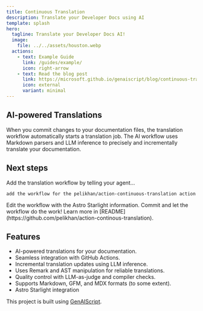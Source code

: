 ```yaml
---
title: Continuous Translation
description: Translate your Developer Docs using AI
template: splash
hero:
  tagline: Translate your Developer Docs AI!
  image:
    file: ../../assets/houston.webp
  actions:
    - text: Example Guide
      link: /guides/example/
      icon: right-arrow
    - text: Read the blog post
      link: https://microsoft.github.io/genaiscript/blog/continuous-translations/
      icon: external
      variant: minimal
---
```



## AI-powered Translations

<CardGrid>
  <Card title="GitHub Actions" icon="github">
    When you commit changes to your documentation files, the translation
    workflow automatically starts a translation job.
  </Card>
  <Card title="GitHub Models" icon="seti:markdown">
    The AI workflow uses Markdown parsers and LLM inference to precisely and
    incrementally translate your documentation.
  </Card>
</CardGrid>

## Next steps

<CardGrid stagger>
  <Card title="Add the Workflow" icon="pencil">
    Add the translation workflow by telling your agent...

```
add the workflow for the pelikhan/action-continuous-translation action
```

  </Card>
  <Card title="Configure your site" icon="setting">
    Edit the workflow with the Astro Starlight information.
  </Card>
  <Card title="Translate!" icon="add-document">
    Commit and let the workflow do the work!
  </Card>
  <Card title="Read the docs" icon="open-book">
    Learn more in
    [README](https://github.com/pelikhan/action-continous-translation).
  </Card>
</CardGrid>

## Features

- AI-powered translations for your documentation.
- Seamless integration with GitHub Actions.
- Incremental translation updates using LLM inference.
- Uses Remark and AST manipulation for reliable translations.
- Quality control with LLM-as-judge and compiler checks.
- Supports Markdown, GFM, and MDX formats (to some extent).
- Astro Starlight integration

This project is built using [GenAIScript](https://microsoft.github.io/genaiscript).
